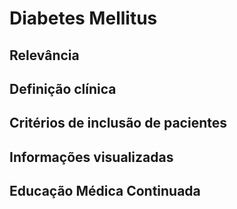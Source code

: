 # Diabetes Mellitus {.unnumbered}

## Relevância

## Definição clínica

## Critérios de inclusão de pacientes

## Informações visualizadas

## Educação Médica Continuada
